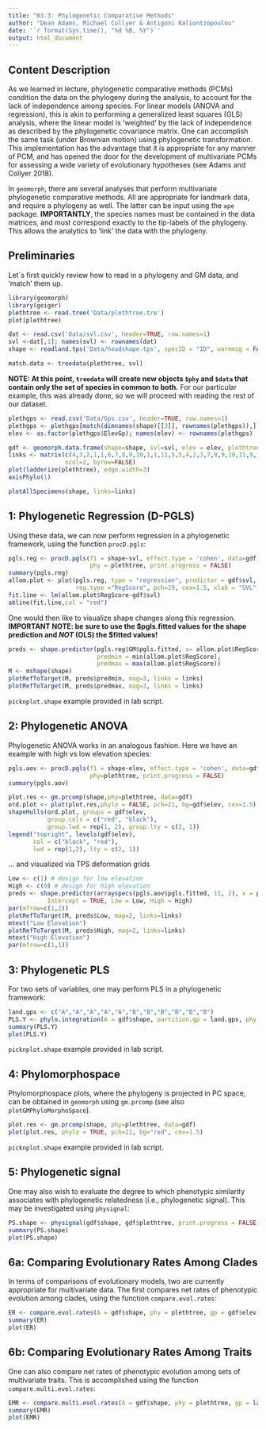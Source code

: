 ---
title: "03.3: Phylogenetic Comparative Methods"
author: "Dean Adams, Michael Collyer & Antigoni Kaliontzopoulou"
date: '`r format(Sys.time(), "%d %B, %Y")`'
output: html_document
---

## **Content Description**

As we learned in lecture, phylogenetic comparative methods (PCMs) condition the data on the phylogeny during the analysis, to account for the lack of independence among species. For linear models (ANOVA and regression), this is akin to performing a generalized least squares (GLS) analysis, where the linear model is 'weighted' by the lack of independence as described by the phylogenetic covariance matrix. One can accomplish the same task (under Brownian motion) using phylogenetic transformation.  This implementation has the advantage that it is appropriate for any manner of PCM, and has opened the door for the development of multivariate PCMs for assessing a wide variety of evolutionary hypotheses (see Adams and Collyer 2018).

In `geomorph`, there are several analyses that perform multivariate phylogenetic comparative methods. All are appropriate for landmark data, and require a phylogeny as well. The latter can be input using the `ape` package. **IMPORTANTLY**, the species names must be contained in the data matrices, and must correspond exactly to the tip-labels of the phylogeny. This allows the analytics to 'link' the data with the phylogeny. 


## **Preliminaries**

Let´s first quickly review how to read in a phylogeny and GM data, and 'match' them up. 

```{r eval=TRUE, fig.height=10, fig.width=10}
library(geomorph)
library(geiger)
plethtree <- read.tree('Data/plethtree.tre')
plot(plethtree)

dat <- read.csv('Data/svl.csv', header=TRUE, row.names=1)
svl <-dat[,1]; names(svl) <- rownames(dat)
shape <- readland.tps('Data/headshape.tps', specID = "ID", warnmsg = FALSE)

match.data <- treedata(plethtree, svl)  
```

**NOTE: At this point, `treedata` will create new objects `$phy` and `$data` that contain only the set of species in common to both.**  For our particular example, this was already done, so we will proceed with reading the rest of our dataset.

```{r eval=TRUE, fig.height=10, fig.width=10}
plethgps <- read.csv('Data/Gps.csv', header=TRUE, row.names=1)
plethgps <- plethgps[match(dimnames(shape)[[3]], rownames(plethgps)),]
elev <- as.factor(plethgps$ElevGp); names(elev) <- rownames(plethgps)

gdf <- geomorph.data.frame(shape=shape, svl=svl, elev = elev, plethtree=plethtree)
links <- matrix(c(4,3,2,1,1,6,7,8,9,10,1,1,11,5,5,4,2,3,7,8,9,10,11,9,10,1),
                ncol=2, byrow=FALSE)
plot(ladderize(plethtree), edge.width=3)
axisPhylo(1)

```

```{r, eval = TRUE}
plotAllSpecimens(shape, links=links)
```


## **1: Phylogenetic Regression (D-PGLS)**

Using these data, we can now perform regression in a phylogenetic framework, using the function `procD.pgls`:

```{r eval=TRUE}
pgls.reg <- procD.pgls(f1 = shape~svl, effect.type = 'cohen', data=gdf,
                       phy = plethtree, print.progress = FALSE)
summary(pgls.reg)
allom.plot <- plot(pgls.reg, type = "regression", predictor = gdf$svl,
                   reg.type ="RegScore", pch=19, cex=1.5, xlab = "SVL") # make sure to have a predictor 
fit.line <- lm(allom.plot$RegScore~gdf$svl)
abline(fit.line,col = "red")

```

One would then like to visualize shape changes along this regression. **IMPORTANT NOTE: be sure to use the $pgls.fitted values for the shape prediction and *NOT* (OLS) the $fitted values!** 

```{r eval=TRUE}
preds <- shape.predictor(pgls.reg$GM$pgls.fitted, x= allom.plot$RegScore, Intercept = FALSE, 
                         predmin = min(allom.plot$RegScore), 
                         predmax = max(allom.plot$RegScore)) 
M <- mshape(shape)
plotRefToTarget(M, preds$predmin, mag=3, links = links)
plotRefToTarget(M, preds$predmax, mag=3, links = links)

```

`picknplot.shape` example provided in lab script.

## **2: Phylogenetic ANOVA**

Phylogenetic ANOVA works in an analogous fashion. Here we have an example with high vs low elevation species:

```{r eval=TRUE}
pgls.aov <- procD.pgls(f1 = shape~elev, effect.type = 'cohen', data=gdf,
                       phy=plethtree, print.progress = FALSE)
summary(pgls.aov)

plot.res <- gm.prcomp(shape,phy=plethtree, data=gdf)
ord.plot <- plot(plot.res,phylo = FALSE, pch=21, bg=gdf$elev, cex=1.5)
shapeHulls(ord.plot, groups = gdf$elev, 
           group.cols = c("red", "black"),
           group.lwd = rep(1, 2), group.lty = c(2, 1))
legend("topright", levels(gdf$elev), 
       col = c("black", "red"),
       lwd = rep(1,2), lty = c(2, 1))

```

... and visualized via TPS deformation grids

```{r echo = FALSE, eval=TRUE,out.width="100%"}
Low <- c(1) # design for low elevation
High <- c(0) # design for high elevation
preds <- shape.predictor(arrayspecs(pgls.aov$pgls.fitted, 11, 2), x = pgls.aov$X[,-1],
           Intercept = TRUE, Low = Low, High = High)   
par(mfrow=c(1,2)) 
plotRefToTarget(M, preds$Low, mag=2, links=links)
mtext("Low Elevation")
plotRefToTarget(M, preds$High, mag=2, links=links)
mtext("High Elevation")
par(mfrow=c(1,1)) 
```

## **3: Phylogenetic PLS**

For two sets of variables, one may perform PLS in a phylogenetic framework:

```{r eval=TRUE}
land.gps <- c("A","A","A","A","A","B","B","B","B","B","B")
PLS.Y <- phylo.integration(A = gdf$shape, partition.gp = land.gps, phy = plethtree, print.progress = FALSE)
summary(PLS.Y)
plot(PLS.Y)
```

`picknplot.shape` example provided in lab script.

## **4: Phylomorphospace**

Phylomorphospace plots, where the phylogeny is projected in PC space, can be obtained in `geomorph` using `gm.prcomp` (see also `plotGMPhyloMorphoSpace`).

```{r eval=TRUE}
plot.res <- gm.prcomp(shape, phy=plethtree, data=gdf)
plot(plot.res, phylo = TRUE, pch=21, bg="red", cex=1.5)
```

`picknplot.shape` example provided in lab script.

## **5: Phylogenetic signal**

One may also wish to evaluate the degree to which phenotypic similarity associates with phylogenetic relatedness (i.e., phylogenetic signal). This may be investigated using `physignal`:

```{r eval=TRUE}
PS.shape <- physignal(gdf$shape, gdf$plethtree, print.progress = FALSE)
summary(PS.shape)
plot(PS.shape)

```

## **6a: Comparing Evolutionary Rates Among Clades**

In terms of comparisons of evolutionary models, two are currently appropriate for multivariate data. The first compares net rates of phenotypic evolution among clades, using the function `compare.evol.rates`:

```{r eval=TRUE}
ER <- compare.evol.rates(A = gdf$shape, phy = plethtree, gp = gdf$elev, iter=999, method = 'permutation', print.progress = FALSE)
summary(ER)
plot(ER)
```

## **6b: Comparing Evolutionary Rates Among Traits**

One can also compare net rates of phenotypic evolution among sets of multivariate traits. This is accomplished using the function `compare.multi.evol.rates`:

```{r eval=TRUE}
EMR <- compare.multi.evol.rates(A = gdf$shape, phy = plethtree, gp = land.gps, print.progress = FALSE)
summary(EMR)
plot(EMR)
```
